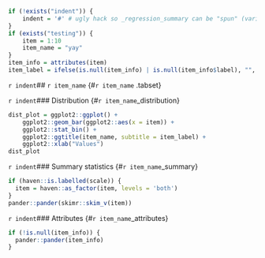 ```r
if (!exists("indent")) {
	indent = '#' # ugly hack so _regression_summary can be "spun" (variables included via `r ` have to be available)
}
if (exists("testing")) {
	item = 1:10
	item_name = "yay"
}
item_info = attributes(item)
item_label = ifelse(is.null(item_info) | is.null(item_info$label), "", item_info$label)
```

`r indent`## `r item_name` {#`r item_name` .tabset}

`r indent`### Distribution {#`r item_name`_distribution}
```r
dist_plot = ggplot2::ggplot() +
	ggplot2::geom_bar(ggplot2::aes(x = item)) +
	ggplot2::stat_bin() + 
	ggplot2::ggtitle(item_name, subtitle = item_label) + 
	ggplot2::xlab("Values")
dist_plot
```

`r indent`### Summary statistics {#`r item_name`_summary}
```r
if (haven::is.labelled(scale)) {
  item = haven::as_factor(item, levels = 'both')
}
pander::pander(skimr::skim_v(item))
```

`r indent`### Attributes {#`r item_name`_attributes}
```r
if (!is.null(item_info)) {
  pander::pander(item_info)
}
```

